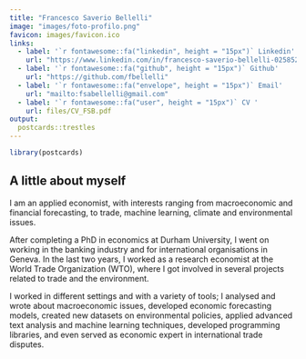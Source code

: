 ```yaml
---
title: "Francesco Saverio Bellelli"
image: "images/foto-profilo.png"
favicon: images/favicon.ico
links:
  - label: '`r fontawesome::fa("linkedin", height = "15px")` Linkedin'
    url: "https://www.linkedin.com/in/francesco-saverio-bellelli-025852183/"
  - label: '`r fontawesome::fa("github", height = "15px")` Github'
    url: "https://github.com/fbellelli"
  - label: '`r fontawesome::fa("envelope", height = "15px")` Email'
    url: "mailto:fsabellelli@gmail.com"
  - label: '`r fontawesome::fa("user", height = "15px")` CV '
    url: files/CV_FSB.pdf
output:
  postcards::trestles
---
```


```r
library(postcards)
```
 
## A little about myself

I am an applied economist, with interests ranging from macroeconomic and financial forecasting, to trade, machine learning, climate and environmental issues. 

After completing a PhD in economics at Durham University, I went on working in the banking industry and for international organisations in Geneva. In the last two years, I worked as a research economist at the World Trade Organization (WTO), where I got involved in several projects related to trade and the environment.

I worked in different settings and with a variety of tools; I analysed and wrote about macroeconomic issues, developed economic forecasting models, created new datasets on environmental policies, applied advanced text analysis and machine learning techniques, developed programming libraries, and even served as economic expert in international trade disputes.  



